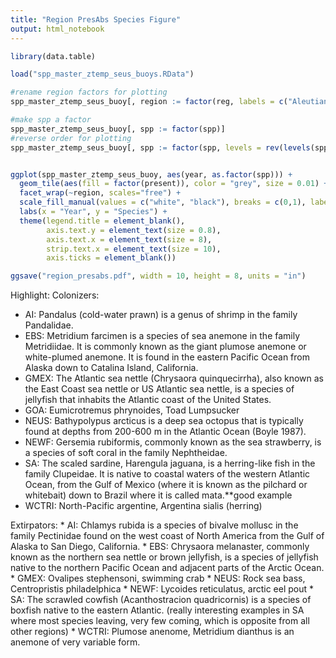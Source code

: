 ```yaml
---
title: "Region PresAbs Species Figure"
output: html_notebook
---
```


```r
library(data.table)

load("spp_master_ztemp_seus_buoys.RData")
```

```r
#rename region factors for plotting
spp_master_ztemp_seus_buoy[, region := factor(reg, labels = c("Aleutian Islands", "Eastern Bering Sea", "Gulf of Mexico", "Gulf of Alaska", "Northeast US", "Newfoundland","Southeast US","Scotian Shelf" ,"West Coast Triennial"))]

#make spp a factor
spp_master_ztemp_seus_buoy[, spp := factor(spp)]
#reverse order for plotting
spp_master_ztemp_seus_buoy[, spp := factor(spp, levels = rev(levels(spp)))]


ggplot(spp_master_ztemp_seus_buoy, aes(year, as.factor(spp))) + 
  geom_tile(aes(fill = factor(present)), color = "grey", size = 0.01) +
  facet_wrap(~region, scales="free") +
  scale_fill_manual(values = c("white", "black"), breaks = c(0,1), labels = c("Absent", "Present")) +
  labs(x = "Year", y = "Species") +
  theme(legend.title = element_blank(),
        axis.text.y = element_text(size = 0.8),
        axis.text.x = element_text(size = 8),
        strip.text.x = element_text(size = 10),
        axis.ticks = element_blank())

ggsave("region_presabs.pdf", width = 10, height = 8, units = "in")

```

Highlight:
Colonizers:

* AI: Pandalus (cold-water prawn) is a genus of shrimp in the family Pandalidae. 
* EBS: Metridium farcimen is a species of sea anemone in the family Metridiidae. It is commonly known as the giant plumose anemone or white-plumed anemone. It is found in the eastern Pacific Ocean from Alaska down to Catalina Island, California.
* GMEX: The Atlantic sea nettle (Chrysaora quinquecirrha), also known as the East Coast sea nettle or US Atlantic sea nettle, is a species of jellyfish that inhabits the Atlantic coast of the United States. 
* GOA: Eumicrotremus phrynoides, Toad Lumpsucker
* NEUS: Bathypolypus arcticus is a deep sea octopus that is typically found at depths from 200-600 m in the Atlantic Ocean (Boyle 1987). 
* NEWF: Gersemia rubiformis, commonly known as the sea strawberry, is a species of soft coral in the family Nephtheidae. 
* SA: The scaled sardine, Harengula jaguana, is a herring-like fish in the family Clupeidae. It is native to coastal waters of the western Atlantic Ocean, from the Gulf of Mexico (where it is known as the pilchard or whitebait) down to Brazil where it is called mata.**good example
* WCTRI: North-Pacific argentine, Argentina sialis (herring)

Extirpators:
* AI: Chlamys rubida is a species of bivalve mollusc in the family Pectinidae found on the west coast of North America from the Gulf of Alaska to San Diego, California.
* EBS: Chrysaora melanaster, commonly known as the northern sea nettle or brown jellyfish, is a species of jellyfish native to the northern Pacific Ocean and adjacent parts of the Arctic Ocean.
* GMEX: Ovalipes stephensoni, swimming crab
* NEUS: Rock sea bass, Centropristis philadelphica
* NEWF: Lycoides reticulatus, arctic eel pout
* SA: The scrawled cowfish (Acanthostracion quadricornis) is a species of boxfish native to the eastern Atlantic. (really interesting examples in SA where most species leaving, very few coming, which is opposite from all other regions)
* WCTRI: Plumose anenome, Metridium dianthus is an anemone of very variable form. 


